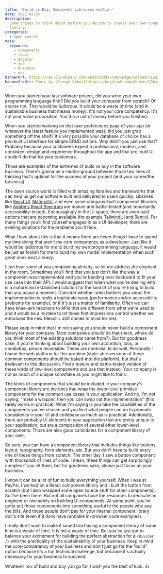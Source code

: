 ```yaml
---
title: 'Build vs Buy: Component Libraries edition'
date: 2021-02-04
description:
  Some things to think about before you decide to create your own component
  library.
categories:
  - open source
meta:
  keywords:
    - components
    - react
    - angular
    - vue
    - business
    - oss
bannerUrl: https://res.cloudinary.com/kentcdodds-com/image/upload/v1625032553/kentcdodds.com/content/blog/build-vs-buy-component-libraries-edition/banner.jpg
bannerCredit: Photo by [George Bakos](https://unsplash.com/photos/VDAzcZyjun8)
---
```


When you started your last software project, did you write your own programming
language first? Did you build your computer from scratch? Of course not. That
would be ludicrous. It would be a waste of time (and in sustainable business
that means money). It's not your core competency. It's not your value
proposition. You'd run out of money before you finished.

When you started working on that user preferences page of your app (or whatever
the latest feature you implemented was), did you just grab something off the
shelf? It's very possible your database of choice has a pre-built UI interface
for simple CRUD actions. Why didn't you just use that? Probably because your
customers expect a professional, modern, and consistent design and experience
throughout the app and that pre-built UI couldn't do that for your customers.

Those are examples of the extremes of build vs buy in the software business.
There's gonna be a middle-ground between those two lines of thinking that's
optimal for the success of your project (and your career/the business).

The open source world is filled with amazing libraries and frameworks that can
help us get our software built and delivered to users quickly. Libraries like
[ReachUI](https://reach.tech/), [MaterialUI](https://material-ui.com/), and even
some company-built component libraries like
[Adobe's React Spectrum](https://react-spectrum.adobe.com/) are mature and
battle-tested (and importantly: accessibility-tested). Encouragingly in the UI
space, there are even paid options that are becoming available (for example
[TailwindUI](https://tailwindui.com/) and [Remix](https://remix.run/)). For many
things you'll find yourself engaged in as a UI developer, there are existing
solutions for the problems you'll face.

What I love about this is that it means there are fewer things I have to spend
my time doing that aren't my core competency as a developer. Just like it would
be ludicrous for me to build my own programming language, it would be just as
foolish for me to build my own modal implementation when such great ones exist
already.

I can hear some of you complaining already, so let me address the elephant in
the room. Sometimes you'll find that you just don't like the way a component was
implemented and you're bending over backward to fit your use case into their
API. I would suggest that when what you're dealing with is a mature and
established solution for the kind of UI you're trying to build, that you pause a
moment. Consider whether what bothers you about the implementation is really a
legitimate issue (performance and/or accessibility problems for example), or if
it's just a matter of familiarity. Often we can have knee-jerk reactions to APIs
that are different from what we're used to and it would be a mistake to let
those first impressions control whether we embraced the new (React + JSX comes
to mind for me).

Please keep in mind that I'm not saying you should never build a component
library for your company. Most companies _should_ do that (heck, where do you
think most of the existing solutions came from?). But for goodness sake, if
you're thinking about building your own accordion, tabs, or combobox, _please_
reconsider. These are nontrivial to do well. Personally I blame the web platform
for this problem (style-able versions of these common components should be
baked-into the platform), but that's irrelevant to this discussion. Find a
mature and battle-tested version of these kinds of low-level components and use
that instead. Your company is not as much of a unique snowflake as you might
like to think.

The kinds of components that _should_ be included in your company's component
library are the ones that wrap the lower-level primitive components for the
common use cases in your application. And no, I'm not saying: "make a wrapper,
then you can swap out the implementation" (this rarely works in practice). What
I'm saying is you take the capabilities of the components you've chosen and you
limit what people can do to promote consistency in your UI and codebase as much
as is practical. Additionally, there are probably UI elements in your
application that are pretty unique to your application, but are a composition of
several other lower-level components. Those are also good candidates for a
component library of your own.

So sure, you can have a component library that includes things like buttons,
layout, typography, form elements, etc. But you don't have to build every one of
these things from scratch. The other day, I saw a button component with
_thousands_ of lines of code. I mean, these things can get surprisingly complex
if you let them, but for goodness sake, please just focus on your business.

I know it can be a lot of fun to build everything yourself. When I was at
PayPal, I worked on a React component library and I built the button from
scratch (but I also wrapped some open source stuff for other components). So
I've been there. But not all companies have the resources to dedicate an
engineer or two solely on building UI components. At some point, you've gotta
put those components into something useful to the people who pay the bills. And
those people don't pay for your internal component library doc's site (even if
it _does_ have runnable in-browser code examples).

I really don't want to make it sound like having a component library of some
kind is a waste of time. It is not a waste of time. But you've just got to
balance your excitement for building the perfect abstraction for a `<Divider />`
with the practicality of the sustainability of your business. Keep in mind the
core-competency of your business and don't just go for the "build" option
because it's a fun technical challenge, but because it's actually necessary for
your business to succeed.

Whatever mix of build and buy you go for, I wish you the best of luck. 👍
